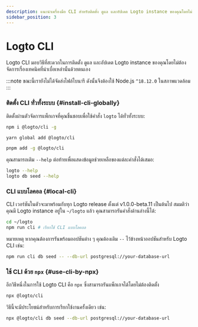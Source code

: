 ```yaml
---
description: แนะนำเครื่องมือ CLI สำหรับติดตั้ง ดูแล และอัปเดต Logto instance ของคุณโดยไม่ต้องจัดการเรื่องเทคนิคที่น่าเบื่อเหล่านั้นด้วยตนเอง
sidebar_position: 3
---
```



# Logto CLI

Logto CLI มอบวิธีที่สะดวกในการติดตั้ง ดูแล และอัปเดต Logto instance ของคุณโดยไม่ต้องจัดการเรื่องเทคนิคที่น่าเบื่อเหล่านั้นด้วยตนเอง

:::note
ขณะนี้เรายังไม่ได้จัดส่งไฟล์ไบนารี ดังนั้นจึงต้องใช้ Node.js `^18.12.0` ในสภาพแวดล้อม
:::

### ติดตั้ง CLI ทั่วทั้งระบบ \{#install-cli-globally}

ติดตั้งผ่านตัวจัดการแพ็กเกจที่คุณชื่นชอบเพื่อใช้คำสั่ง `logto` ได้ทั่วทั้งระบบ:

<Tabs>

  <TabItem value="npm" label="npm">

```bash
npm i @logto/cli -g
```

  </TabItem>
  <TabItem value="yarn" label="Yarn">

```bash
yarn global add @logto/cli
```

  </TabItem>
  <TabItem value="pnpm" label="pnpm">

```bash
pnpm add -g @logto/cli
```

  </TabItem>

</Tabs>

คุณสามารถเติม `--help` ต่อท้ายเพื่อแสดงข้อมูลช่วยเหลือของแต่ละคำสั่งได้เสมอ:

```bash
logto --help
logto db seed --help
```

### CLI แบบโลคอล \{#local-cli}

CLI เวอร์ชันในตัวจะมาพร้อมกับทุก Logto release ตั้งแต่ v1.0.0-beta.11 เป็นต้นไป สมมติว่าคุณมี Logto instance อยู่ใน `~/logto` แล้ว คุณสามารถรันคำสั่งด้านล่างนี้ได้:

```bash
cd ~/logto
npm run cli # เรียกใช้ CLI แบบโลคอล
```

หมายเหตุ หากคุณต้องการรันพร้อมออปชันต่าง ๆ คุณต้องเติม `--` ไว้ข้างหน้าออปชันสำหรับ Logto CLI เช่น:

```bash
npm run cli db seed -- --db-url postgresql://your-database-url
```

### ใช้ CLI ด้วย `npx` \{#use-cli-by-npx}

อีกวิธีหนึ่งในการใช้ Logto CLI คือ `npx` ซึ่งสามารถรันแพ็กเกจได้โดยไม่ต้องติดตั้ง

```bash
npx @logto/cli
```

วิธีนี้จะมีประโยชน์สำหรับการเรียกใช้งานครั้งเดียว เช่น:

```bash
npx @logto/cli db seed --db-url postgresql://your-database-url
```
